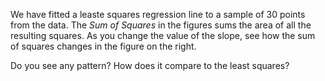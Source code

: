 We have fitted a leaste squares regression line to a sample of 30 points from the data. The *Sum of Squares* in the figures sums the area of all the resulting squares. As you change the value of the slope, see how the sum of squares changes in the figure on the right.

Do you see any pattern? How does it compare to the least squares?